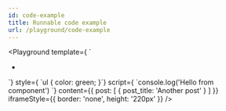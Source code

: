 ```yaml
---
id: code-example
title: Runnable code example
url: /playground/code-example
---
```



<Playground
  template={
`<ul>
  <Loop type=post>
    <li><Field title /></li>
  </Loop>
</ul>`}
 style={
`ul {
  color: green;
}`}
  script={
`console.log('Hello from component')
`}
  content={{
    post: [
      { post_title: 'Another post' }
    ]
  }}
  iframeStyle={{
    border: 'none',
    height: '220px'
  }}
/>
